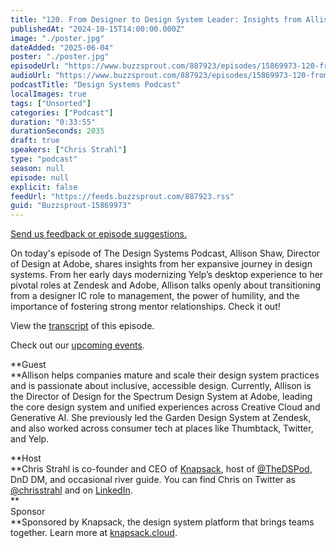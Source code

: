```yaml
---
title: "120. From Designer to Design System Leader: Insights from Allison Shaw's Career Journey"
publishedAt: "2024-10-15T14:00:00.000Z"
image: "./poster.jpg"
dateAdded: "2025-06-04"
poster: "./poster.jpg"
episodeUrl: "https://www.buzzsprout.com/887923/episodes/15869973-120-from-designer-to-design-system-leader-insights-from-allison-shaw-s-career-journey.mp3"
audioUrl: "https://www.buzzsprout.com/887923/episodes/15869973-120-from-designer-to-design-system-leader-insights-from-allison-shaw-s-career-journey.mp3"
podcastTitle: "Design Systems Podcast"
localImages: true
tags: ["Unsorted"]
categories: ["Podcast"]
duration: "0:33:55"
durationSeconds: 2035
draft: true
speakers: ["Chris Strahl"]
type: "podcast"
season: null
episode: null
explicit: false
feedUrl: "https://feeds.buzzsprout.com/887923.rss"
guid: "Buzzsprout-15869973"
---
```

[Send us feedback or episode suggestions.](https://www.buzzsprout.com/twilio/text_messages/887923/open_sms)

On today's episode of The Design Systems Podcast, Allison Shaw, Director of Design at Adobe, shares insights from her expansive journey in design systems. From her early days modernizing Yelp’s desktop experience to her pivotal roles at Zendesk and Adobe, Allison talks openly about transitioning from a designer IC role to management, the power of humility, and the importance of fostering strong mentor relationships. Check it out!  
  
View the [transcript](https://docs.google.com/document/d/1Z-C2F5WNz5LLJRrhyfmcy2IIFR5kmRj6VwCyCuRjQ6c/edit?usp=sharing) of this episode.

Check out our [upcoming events](https://www.knapsack.cloud/events).  

**Guest  
**Allison helps companies mature and scale their design system practices and is passionate about inclusive, accessible design. Currently, Allison is the Director of Design for the Spectrum Design System at Adobe, leading the core design system and unified experiences across Creative Cloud and Generative AI. She previously led the Garden Design System at Zendesk, and also worked across consumer tech at places like Thumbtack, Twitter, and Yelp.

**Host  
**Chris Strahl is co-founder and CEO of [Knapsack](https://www.knapsack.cloud/), host of [@TheDSPod](https://twitter.com/thedspod), DnD DM, and occasional river guide. You can find Chris on Twitter as [@chrisstrahl](https://twitter.com/chrisstrahl) and on [LinkedIn](https://www.linkedin.com/in/chrisstrahl/).  
**  
Sponsor  
**Sponsored by Knapsack, the design system platform that brings teams together. Learn more at [knapsack.cloud](https://www.knapsack.cloud/?utm_source=podcast).
